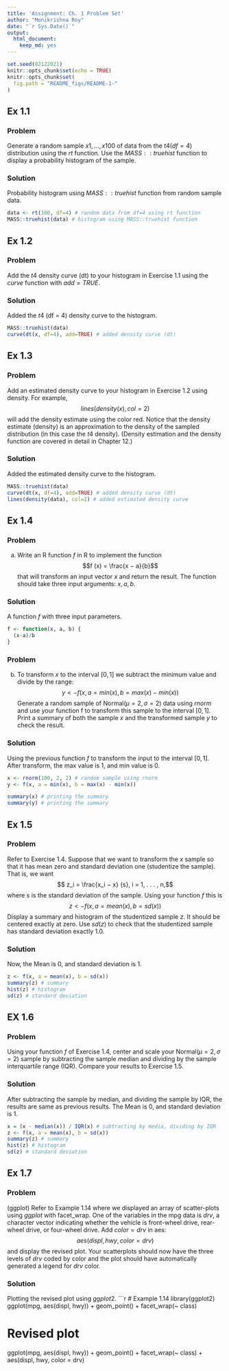 ```yaml
---
title: 'Assignment: Ch. 1 Problem Set'
author: "Monikrishna Roy"
date: "`r Sys.Date()`"
output:
  html_document:
    keep_md: yes
---
```


```r
set.seed(02122021)
knitr::opts_chunk$set(echo = TRUE)
knitr::opts_chunk$set(
  fig.path = "README_figs/README-1-"
)
```

## Ex 1.1

### Problem
Generate a random sample $x1, . . . , x100$ of data from the $t4 (df=4)$ distribution using the $rt$ function. Use the $MASS::truehist$ function to display a probability histogram of the sample.

### Solution

Probability histogram using $MASS::truehist$ function from random sample data.
```r
data <- rt(100, df=4) # random data from df=4 using rt function
MASS::truehist(data) # histogram using MASS::truehist function
```

## Ex 1.2

### Problem

Add the $t4$ density curve (dt) to your histogram in Exercise 1.1 using the $curve$ function with $add=TRUE$.

### Solution

Added the $t4$ (df = 4) density curve to the histogram.
```r
MASS::truehist(data)
curve(dt(x, df=4), add=TRUE) # added density curve (dt)
```

## Ex 1.3

### Problem

Add an estimated density curve to your histogram in Exercise 1.2 using density. For example,
$$lines(density(x), col=2)$$
will add the density estimate using the color red. Notice that the density estimate (density) is an approximation to the density of the sampled distribution (in this case the $t4$ density). (Density estimation and the density function are covered in detail in Chapter 12.)

### Solution

Added the estimated density curve to the histogram. 

```r
MASS::truehist(data)
curve(dt(x, df=4), add=TRUE) # added density curve (dt)
lines(density(data), col=2) # added estimated density curve
```

## Ex 1.4

### Problem

a. Write an R function $f$ in R to implement the function
$$f (x) = \frac{x − a}{b}$$
that will transform an input vector $x$ and return the result. The function should take three input arguments: $x, a, b$.

### Solution
A function $f$ with three input parameters.
```r
f <- function(x, a, b) {
  (x-a)/b
}
```

### Problem

b. To transform $x$ to the interval $[0, 1]$ we subtract the minimum value and divide by the range:
$$y <- f(x, a = min(x), b = max(x) - min(x))$$
Generate a random sample of Normal$(μ = 2, σ = 2)$ data using $rnorm$ and use your function f to transform this sample to the interval $[0, 1]$. Print a summary of both the sample $x$ and the transformed sample $y$ to check the result.

### Solution

Using the previous function $f$ to transform the input to the interval $[0, 1]$. After transform, the max value is $1$, and min value is $0$.
```r
x <- rnorm(100, 2, 2) # random sample using rnorm
y <- f(x, a = min(x), b = max(x) - min(x))

summary(x) # printing the summary
summary(y) # printing the summary
```

## Ex 1.5

### Problem

Refer to Exercise 1.4. Suppose that we want to transform the $x$ sample so that it has mean zero and standard deviation one (studentize the sample). That is, we want
$$ z_i = \frac{x_i − x} {s}, i = 1, . . . , n,$$
where $s$ is the standard deviation of the sample. Using your function $f$ this is
$$z <- f(x, a = mean(x), b = sd(x))$$
Display a summary and histogram of the studentized sample $z$. It should be centered exactly at zero. Use $sd(z)$ to check that the studentized sample has standard deviation exactly $1.0$.

### Solution

Now, the Mean is $0$, and standard deviation is $1$.

```r
z <- f(x, a = mean(x), b = sd(x))
summary(z) # summary
hist(z) # histogram
sd(z) # standard deviation
```

## EX 1.6

### Problem

Using your function $f$ of Exercise 1.4, center and scale your Normal$(μ = 2, σ = 2)$ sample by subtracting the sample median and dividing by the sample interquartile range (IQR). Compare your results to Exercise 1.5.

### Solution

After subtracting the sample by median, and dividing the sample by IQR, the results are same as previous results. The Mean is $0$, and standard deviation is $1$.

```r
x = (x - median(x)) / IQR(x) # subtracting by media, dividing by IQR
z <- f(x, a = mean(x), b = sd(x))
summary(z) # summary
hist(z) # histogram
sd(z) # standard deviation
```

## Ex 1.7

### Problem

(ggplot) Refer to Example 1.14 where we displayed an array of scatter-plots using $ggplot$ with facet_wrap. One of the variables in the mpg data is $drv$, a character vector indicating whether the vehicle is front-wheel drive, rear-wheel drive, or four-wheel drive. Add $color = drv$ in aes:
$$aes(displ, hwy, color = drv) $$
and display the revised plot. Your scatterplots should now have the three levels of $drv$ coded by color and the plot should have automatically generated a legend for $drv$ color.

### Solution

Plotting the revised plot using $ggplot2$. 
```r
# Example 1.14
library(ggplot2)
ggplot(mpg, aes(displ, hwy)) + geom_point() + facet_wrap(~ class)

# Revised plot
ggplot(mpg, aes(displ, hwy)) + geom_point() + facet_wrap(~ class) + aes(displ, hwy, color = drv)